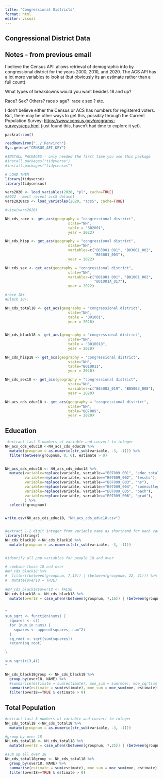 ---
title: "Congressional Districts"
format: html
editor: visual
---

## Congressional District Data

## Notes - from previous email

I believe the Census API  allows retrieval of demographic info by congressional district for the years 2000, 2010, and 2020. The ACS API has a lot more variables to look at (but obviously its an estimate rather than a full count).

What types of breakdowns would you want besides 18 and up? 

Race? Sex? Others? race x age?  race x sex ? etc.

I don't believe either the Census or ACS has numbers for registered voters. But, there may be other ways to get this, possibly through the Current Population Survey: <https://www.census.gov/programs-surveys/cps.html> (just found this, haven't had time to explore it yet).

```{r}
packrat::on()

readRenviron("../.Renviron")
Sys.getenv("CENSUS_API_KEY")  

```

```{r}
#INSTALL PACKAGES - only needed the first time you use this package
#install.packages("tidyverse") 
#install.packages("tidycensus")  

# LOAD THEM
library(tidyverse) 
library(tidycensus) 

```

```{r}
vars2020 <- load_variables(2020, "pl", cache=TRUE)
#2022 - most recent acs5 dataset
vars2020acs <- load_variables(2020, "acs5", cache=TRUE)

#view(vars2020)
```

```{r}
NH_cds_race <- get_acs(geography = "congressional district",
                             state="NH",
                             table = "B02001",
                             year = 2022)

NH_cds_hisp <- get_acs(geography = "congressional district",
                             state="NH",
                             variables=c("B03001_001", "B03001_002", 
                                         "B03001_003"),
                             year = 2022)

NH_cds_sex <- get_acs(geography = "congressional district",
                             state="NH",
                             variables=c("B01001_001", "B01001_002", 
                                         "B01001A_017"),
                             year = 2022)


```

```{r}

#race 18+
#Black 18+:

NH_cds_total18 <- get_acs(geography = "congressional district",
                             state="NH",
                             table = "B01001",
                             year = 2020)

 
NH_cds_black18 <- get_acs(geography = "congressional district",
                             state="NH",
                             table = "B01001B",
                             year = 2020)

NH_cds_hisp18 <- get_acs(geography = "congressional district",
                             state="NH",
                             table="B01001I",
                             year = 2020)

NH_cds_sex18 <- get_acs(geography = "congressional district",
                             state="NH",
                             variables=c("B05003_019", "B05003_008"),
                             year = 2020)

NH_acs_cds_educ18 <- get_acs(geography = "congressional district",
                             state="NH",
                             table="B07009",
                             year = 2020)

```

## Education

```{r}
 #extract last 3 numbers of variable and convert to integer
NH_acs_cds_educ18 <-NH_acs_cds_educ18 %>%
  mutate(groupnum = as.numeric(str_sub(variable, -3, -1))) %>%
  filter(between(groupnum, 0, 6), estimate > 0)
  
```

```{r}
NH_acs_cds_educ18 <- NH_acs_cds_educ18 %>%
  mutate(variable=replace(variable, variable=="B07009_001", "educ_total"),
         variable=replace(variable, variable=="B07009_002", "lesshs"),
         variable=replace(variable, variable=="B07009_003", "hs"),
         variable=replace(variable, variable=="B07009_004", "somecollege"),
         variable=replace(variable, variable=="B07009_005", "bach"),
         variable=replace(variable, variable=="B07009_006", "grad"),
         ) %>%
  select(!groupnum)
  
```

```{r}
write.csv(NH_acs_cds_educ18, "NH_acs_cds_educ18.csv")



```

```{r}
#extract 1-2 digit integer from variable name as shorthand for each variable
library(stringr)
NH_cds_black18 <-NH_cds_black18 %>%
  mutate(groupnum = as.numeric(str_sub(variable, -3, -1)))
  
```

```{r}
#identify all pop variables for people 18 and over

# combine those 18 and over
#NH_cds_black18 %>%
#  filter((between(groupnum, 7,16)) | (between(groupnum, 22, 31))) %>%
#  mutate(over18 = TRUE)
  
#NH_cds_black18$over18 <- FALSE
NH_cds_black18 <- NH_cds_black18 %>%
  mutate(over18 = case_when((between(groupnum, 7,16)) | (between(groupnum, 22, 31)) ~ TRUE, TRUE ~ FALSE))
  
```

```{r}
"
sum_sqrt <- function(nums) {
  squares <- c()
  for (num in nums) {
    squares <- append(squares, num^2)
  }
  sq_root <- sqrt(sum(squares))
  return(sq_root)
  
}

sum_sqrt(c(3,4))
"

```

```{r}
NH_cds_black18group <- NH_cds_black18 %>% 
  group_by(over18, NAME) %>% 
  #summarise(estimate = sum(estimate), moe_sum = sum(moe), moe_sqrtsum = sum_sqrt(moe)) %>%
  summarise(estimate = sum(estimate), moe_sum = moe_sum(moe, estimate)) %>%
  filter(over18==TRUE & estimate > 0)
```

## Total Population

```{r}
#extract last 3 numbers of variable and convert to integer
NH_cds_total18 <-NH_cds_total18 %>%
  mutate(groupnum = as.numeric(str_sub(variable, -3, -1)))

#group by over 18
NH_cds_total18 <- NH_cds_total18 %>%
  mutate(over18 = case_when((between(groupnum, 7,25)) | (between(groupnum, 31, 49)) ~ TRUE, TRUE ~ FALSE))

#sum up all over 18
NH_cds_total18group <- NH_cds_total18 %>% 
  group_by(over18, NAME) %>% 
  summarise(estimate = sum(estimate), moe_sum = moe_sum(moe, estimate)) %>%
  filter(over18==TRUE & estimate > 0)
```

```{r}



```

```{r}


```

```{r}


```
